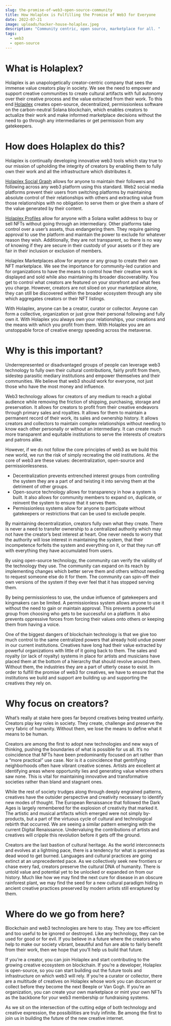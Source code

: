 ```yaml
---
slug: the-promise-of-web3-open-source-community
title: How Holaplex is Fulfilling the Promise of Web3 for Everyone
date: 2022-07-21
image: uploads/hacker-house-holaplex.jpeg
description: "Community centric, open source, marketplace for all. "
tags:
  - web3
  - open-source
---
```


# What is Holaplex?

Holaplex is an unapologetically creator-centric company that sees the immense value creators play in society. We see the need to empower and support creative communities to create cultural artifacts with full autonomy over their creative process and the value extracted from their work. To this end [Holaplex](https://holaplex.com/) creates open-source, decentralized, permissionless software on the carbon-neutral Solana blockchain, which enables creators to actualize their work and make informed marketplace decisions without the need to go through any intermediaries or get permission from any gatekeepers.

# How does Holaplex do this?

Holaplex is continually developing innovative web3 tools which stay true to our mission of upholding the integrity of creators by enabling them to fully own their work and all the infrastructure which distributes it.

[Holaplex Social Graph](https://www.holaplex.com/alpha) allows for anyone to maintain their followers and following across any web3 platform using this standard. Web2 social media platforms prevent their users from switching platforms by maintaining absolute control of their relationships with others and extracting value from those relationships with no obligation to serve them or give them a share of the value generated by their content.

[Holaplex Profiles](https://www.holaplex.com/profile) allow for anyone with a Solana wallet address to buy or sell NFTs without going through an intermediary. Other platforms take control over a user’s assets, thus endangering them. They require gaining approval to use the platform and maintain the power to exclude for whatever reason they wish. Additionally, they are not transparent, so there is no way of knowing if they are secure in their custody of your assets or if they are fair in their inclusion or exclusion of members.

Holaplex Marketplaces allow for anyone or any group to create their own NFT marketplace. We see the importance for community-led curation and for organizations to have the means to control how their creative work is displayed and sold while also maintaining its broader discoverability. You get to control what creators are featured on your storefront and what fees you charge. However, creators are not siloed on your marketplace alone, they can still be discovered within the broader ecosystem through any site which aggregates creators or their NFT listings.

With Holaplex, anyone can be a creator, curator or collector. Anyone can form a collective, organization or just grow their personal following and fully own it. With Holaplex you always own your relationships, your creations and the means with which you profit from them. With Holaplex you are an unstoppable force of creative energy speeding across the metaverse.

# Why is this important?

Underrepresented or disadvantaged groups of people can leverage web3 technology to fully own their cultural contributions, fairly profit from them, sidestep parasitic mediary institutions and empower themselves and their communities. We believe that web3 should work for everyone, not just those who have the most money and influence.

Web3 technology allows for creators of any medium to reach a global audience while removing the friction of shipping, purchasing, storage and preservation. It allows for creators to profit from their creative endeavors through primary sales and royalties. It allows for them to maintain a permanent record of their work, its sales and ownership history. It allows creators and collectors to maintain complex relationships without needing to know each other personally or without an intermediary. It can create much more transparent and equitable institutions to serve the interests of creators and patrons alike.

However, if we do not follow the core principles of web3 as we build this new world, we run the risk of simply recreating the old institutions. At the core of web3 are these values: decentralization, open-source and permissionlessness.

- Decentralization prevents entrenched interest groups from controlling the system they are a part of and twisting it into serving them at the detriment of other groups.
- Open-source technology allows for transparency in how a system is built. It also allows for community members to expand on, duplicate, or reinvent the system to ensure that it serves them.
- Permissionless systems allow for anyone to participate without gatekeepers or restrictions that can be used to exclude people.

By maintaining decentralization, creators fully own what they create. There is never a need to transfer ownership to a centralized authority which may not have the creator’s best interest at heart. One never needs to worry that the authority will lose interest in maintaining the system, that their incompetence forfeits the system and everything on it, or that they run off with everything they have accumulated from users.

By using open-source technology, the community can verify the validity of the technology they use. The community can expand on its reach by implementing changes which better serve them and others without needing to request someone else do it for them. The community can spin-off their own versions of the system if they ever feel that it has stopped serving them.

By being permissionless to use, the undue influence of gatekeepers and kingmakers can be limited. A permissionless system allows anyone to use it without the need to gain or maintain approval. This prevents a powerful group from choosing who gets to be successful on a platform. It also prevents oppressive forces from forcing their values onto others or keeping them from having a voice.

One of the biggest dangers of blockchain technology is that we give too much control to the same centralized powers that already hold undue power in our current institutions. Creatives have long had their value extracted by powerful organizations with little of it going back to them. The sales and royalty (or lack of royalty) systems in place for artists and musicians have placed them at the bottom of a hierarchy that should revolve around them. Without them, the industries they are a part of utterly cease to exist. In order to fulfill the promise of web3 for creatives, we have to ensure that the institutions we build and support are building up and supporting the creatives they rely on.

# Why focus on creators?

What’s really at stake here goes far beyond creatives being treated unfairly. Creators play key roles in society. They create, challenge and preserve the very fabric of humanity. Without them, we lose the means to define what it means to be human.

Creators are among the first to adopt new technologies and new ways of thinking, pushing the boundaries of what is possible for us all. It’s no coincidence that NFTs have been predominantly focused on art rather than a “more practical” use case. Nor is it a coincidence that gentrifying neighborhoods often have vibrant creative scenes. Artists are excellent at identifying areas where opportunity lies and generating value where others saw none. This is vital for maintaining innovative and transformative societies rather than bland and stagnant ones.

While the rest of society trudges along through deeply engrained patterns, creatives have the outsider perspective and creativity necessary to identify new modes of thought. The European Renaissance that followed the Dark Ages is largely remembered for the explosion of creativity that marked it. The artistic and musical artifacts which emerged were not simply by-products, but a part of the virtuous cycle of cultural and technological rebirth that occurred. We are seeing a similar pattern emerging with the current Digital Renaissance. Undervaluing the contributions of artists and creatives will cripple this revolution before it gets off the ground.

Creators are the last bastion of cultural heritage. As the world interconnects and evolves at a lightning pace, there is a tendency for what is perceived as dead wood to get burned. Languages and cultural practices are going extinct at an unprecedented pace. As we collectively seek new frontiers or chase every fad, creators preserve the cultural DNA of humanity. There is untold value and potential yet to be unlocked or expanded on from our history. Much like how we may find the next cure for disease in an obscure rainforest plant, we may find the seed for a new cultural paradigm hiding in ancient creative practices preserved by modern artists still enraptured by them.

# Where do we go from here?

Blockchain and web3 technologies are here to stay. They are too efficient and too useful to be ignored or destroyed. Like any technology, they can be used for good or for evil. If you believe in a future where the creators who help to make our society vibrant, beautiful and fun are able to fairly benefit from their work, then we hope that you’ll help us build that future.

If you’re a creator, you can join Holaplex and start contributing to the growing creative ecosystem on blockchain. If you’re a developer, Holaplex is open-source, so you can start building out the future tools and infrastructure on which web3 will rely. If you’re a curator or collector, there are a multitude of creatives on Holaplex whose work you can document or collect before they become the next Beeple or Van Gogh. If you’re an organization, you can create your own marketplace or mint your own NFTs as the backbone for your web3 membership or fundraising systems.

As we sit on the intersection of the cutting edge of both technology and creative expression, the possibilities are truly infinite. Be among the first to join us in building the future of the new creative internet.
